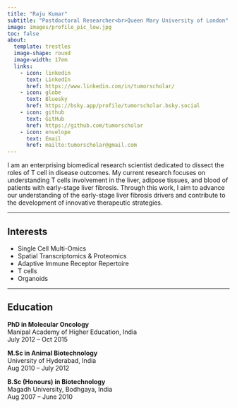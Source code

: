 ```yaml
---
title: "Raju Kumar"
subtitle: "Postdoctoral Researcher<br>Queen Mary University of London"
image: images/profile_pic_low.jpg
toc: false
about: 
  template: trestles
  image-shape: round
  image-width: 17em
  links:
    - icon: linkedin
      text: LinkedIn
      href: https://www.linkedin.com/in/tumorscholar/
    - icon: globe
      text: Bluesky
      href: https://bsky.app/profile/tumorscholar.bsky.social
    - icon: github
      text: GitHub
      href: https://github.com/tumorscholar
    - icon: envelope
      text: Email
      href: mailto:tumorscholar@gmail.com
---
```

::: {.justify-text}
I am an enterprising biomedical research scientist dedicated to dissect the roles of T cell in disease outcomes.
My current research focuses on understanding T cells involvement in the liver, adipose tissues, and blood of patients with early-stage liver fibrosis. Through this work, I aim to advance our understanding of the early-stage liver fibrosis drivers and contribute to the development of innovative therapeutic strategies.
:::

------------------------------------------------------------------------

## Interests

- Single Cell Multi-Omics  
- Spatial Transcriptomics & Proteomics  
- Adaptive Immune Receptor Repertoire  
- T cells
- Organoids

---

## Education

**PhD in Molecular Oncology**  
Manipal Academy of Higher Education, India  
July 2012 – Oct 2015

**M.Sc in Animal Biotechnology**  
University of Hyderabad, India  
Aug 2010 – July 2012

**B.Sc (Honours) in Biotechnology**  
Magadh University, Bodhgaya, India  
Aug 2007 – June 2010
